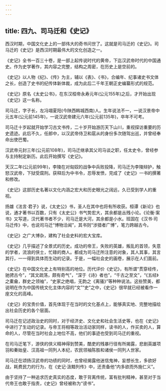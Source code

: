 ```yaml
---
---
---
```

title: 四九、司马迁和《史记》
---



西汉时期，中国文化史上的一部伟大的奇书问世了。这就是司马迁的《史记》。司马迁的《史记》是西汉时期最伟大的文化创造之一。

《史记》全书一百三十卷，是一部上起传说时代的黄帝，下迄汉武帝时代的中国通史。作为史学著作，其内容之完整，结构之周密，在历史上是空前的。

《史记》以人物《纪》、《传》为主，辅以《表》、《书》，合编年、纪事诸史书文体之长，创造了史书的纪传体新体裁，成为此后二千年王朝正史编纂形式的规范。

《史记》原名《太史公书》，在东汉桓帝永寿元年(公元155年)之后，才开始出现《史记》这一名称。

司马迁，字子长，左冯翊夏阳(今陕西韩城西南)人。生年说法不一，一说汉景帝中元五年(公元前145年)，一说汉武帝建元六年(公元前135年)，卒年不可考。

司马迁十岁起就开始学习古文书传，二十岁开始游历天下山川，重视探访重要的历史遗迹。此后不久，任郎中，以汉武帝侍卫和扈从的身份多次随驾出巡，并曾经奉命出使巴蜀。

汉武帝元封三年(公元前108年)，司马迁继承其父司马谈之职，任太史令，曾经参与主持制定新历。此后开始撰写《史记》。

天汉二年(公元前99年)，李陵在对匈奴的战争中兵败投降，司马迁为李陵辩护，触怒汉武帝，下狱受腐刑。获释后为中书令，忍辱发愤，完成了《史记》一书的撰著和修改。

《史记》这部历史名著以文化内涵之宏大和历史眼光之阔远，久已受到学人的重视。

扬雄《法言·君子》说，《太史公》书，圣人在其中也将有所收获。桓谭《新论》也说，通才著书以百数，只有《太史公》书气势宏大，其余都是丛残小论。《论衡·案书》又写道，汉代著书者不少，司马迁是大河，其余都是小水。班固在《汉书·司马迁传》中，也说司马迁“博物洽闻”，其书则“涉猎者广博”，笔力跨越古今。

《史记》之广大博杂，建构了社会史料的宏大宝库。

《史记》几乎描述了全景式的历史。成功的帝王，失败的英雄，叛乱的首领，失意的学者，流浪的侠士，忙碌的商人。都成为司马迁所注意的对象，其人其事，其言其行，一一得到具体而生动的记录。于是，一幅社会史的画卷，展示在人们面前。

《史记》在中国文化史上有特别高的地位。历代评价《史记》，有所谓“贯穿经传，驰骋古今”，“其文疏荡，颇有奇气”，“深于《诗》者也”，“千古之至文”，“《五经》之橐龠，群史之领袖”，“史家之绝唱，无韵之《离骚》”等种种说法。这些赞美，都说明在作为中国传统文化主体内容的“文”“史”之中，《史记》很早就已经被看作一座文化的高峰。

《史记》的宝贵价值，首先体现于在当时的文化基点上，能够真实地、完整地描绘出社会历史的各个层面。

司马迁在记述政治史的同时，对于经济史、文化史和社会生活史等，也在《史记》中进行了生动的记录。与帝王将相等政治活动家同样，读书的人，作买卖的人，算命的人，尽管在当时社会上地位不高，他们的事迹也受到司马迁的重视。

在司马迁笔下，游侠的侠义精神得到赞美，酷吏的残暴行径有所揭露，悲剧英雄项羽和秦始皇、汉高祖一同列人本纪，农民领袖陈胜和诸侯一同列人世家。

司马迁在颂扬汉武帝的功绩的同时，也曾经揭露他迷信鬼神，妄想长生，多欲好战，耗费民力的行为，在《史记·汲黯列传》中，还责备他“内多欲而外施仁义”。

由于坚持了一种追求历史真实的态度，敢于背离传统，富有批判精神，甚至对于当代帝王也敢于指责，《史记》曾经被称为“谤书”。
